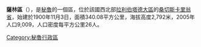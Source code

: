 '''薩林區'''（{{lang-es|Distrito de Sarín}}），是[[秘魯|秘魯]]的一個區，位於該國西北部[[拉利伯塔德大區|拉利伯塔德大區]]的[[桑切斯卡里翁省|桑切斯卡里翁省]]，始建於1900年11月3日，面積340.08平方公里，海拔高度2,792米，2005年人口9,009，人口密度每平方公里26人。

{{Peru-geo-stub}}
[[Category:秘魯行政區|Category:秘魯行政區]]